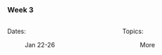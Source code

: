 ### Week 3

:::: {.columns}

::: {.column width="50%"}

Dates: 

: Jan 22-26

:::

::: {.column width="50%"}

Topics:

: More

:::

::::